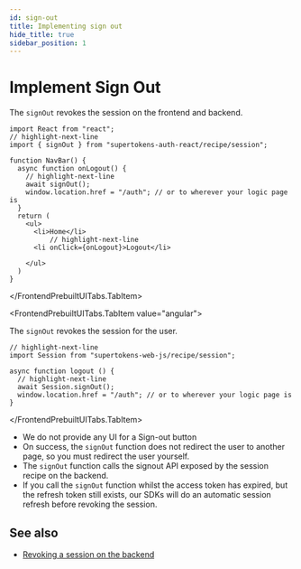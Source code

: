 ```yaml
---
id: sign-out
title: Implementing sign out
hide_title: true
sidebar_position: 1
---
```



# Implement Sign Out

<FrontendPrebuiltUITabs>
<FrontendPrebuiltUITabs.TabItem value="reactjs">

The `signOut` revokes the session on the frontend and backend.

```tsx
import React from "react";
// highlight-next-line
import { signOut } from "supertokens-auth-react/recipe/session";

function NavBar() {
  async function onLogout() {
    // highlight-next-line
    await signOut();
    window.location.href = "/auth"; // or to wherever your logic page is
  }
  return (
    <ul>
      <li>Home</li>
          // highlight-next-line
      <li onClick={onLogout}>Logout</li>

    </ul>
  )
}
```
</FrontendPrebuiltUITabs.TabItem>

<FrontendPrebuiltUITabs.TabItem value="angular">

The `signOut` revokes the session for the user.

```tsx
// highlight-next-line
import Session from "supertokens-web-js/recipe/session";

async function logout () {
  // highlight-next-line
  await Session.signOut(); 
  window.location.href = "/auth"; // or to wherever your logic page is
}
```

</FrontendPrebuiltUITabs.TabItem>

</FrontendPrebuiltUITabs>

- We do not provide any UI for a Sign-out button
- On success, the `signOut` function does not redirect the user to another page, so you must redirect the user yourself.
- The `signOut` function calls the signout API exposed by the session recipe on the backend.
- If you call the `signOut` function whilst the access token has expired, but the refresh token still exists, our SDKs will do an automatic session refresh before revoking the session.

## See also

- [Revoking a session on the backend](/docs/post-authentication/session-management/session-invalidation/revoke-a-session)
